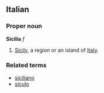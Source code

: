 ==Italian==
===Proper noun===
'''Sicilia''' ''f''

# [[Sicily]], a region or an island of [[Italy]].

===Related terms===
*[[siciliano]]
*[[siculo]]